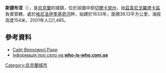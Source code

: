{{coord|49|1|6|N|30|58|7|E|scale:30000_region:UA|display=title}}

'''斯捷布涅'''（{{lang-uk|Стебне}}），是[[烏克蘭|烏克蘭]]的城鎮，位於該國中部[[切爾卡瑟州|切爾卡瑟州]]，由[[茲韋尼戈羅德卡區|茲韋尼戈羅德卡區]]負責管轄，處於[[格尼洛伊季基奇河|格尼洛伊季基奇河]]畔，始建於1633年，面積39.13平方公里，海拔高度154米，2001年人口1,485。

==參考資料==
*[http://gska2.rada.gov.ua/pls/z7502/A005?rdat1=17.09.2007&rf7571=37636 Сайт Верховної Ради]{{dead link|date=2018年3月 |bot=InternetArchiveBot |fix-attempted=yes }}
* [http://who-is-who.com.ua/bookmaket/mischerkasy2007/19/245.html Інформація про село на '''who-is-who.com.ua''']{{dead link|date=2018年3月 |bot=InternetArchiveBot |fix-attempted=yes }}

{{Ukraine-geo-stub}}
[[Category:烏克蘭城市|Category:烏克蘭城市]]